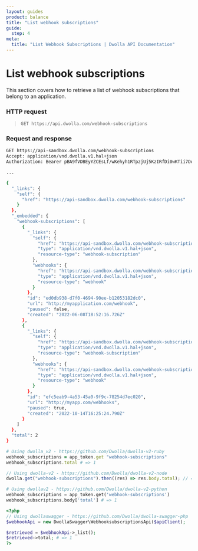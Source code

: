 ```yaml
---
layout: guides
product: balance
title: "List webhook subscriptions"
guide:
  step: 4
meta:
  title: "List Webhook Subscriptions | Dwolla API Documentation"
---
```


# List webhook subscriptions

This section covers how to retrieve a list of webhook subscriptions that belong to an application.

### HTTP request

> `GET https://api.dwolla.com/webhook-subscriptions`

### Request and response

```bash
GET https://api-sandbox.dwolla.com/webhook-subscriptions
Accept: application/vnd.dwolla.v1.hal+json
Authorization: Bearer pBA9fVDBEyYZCEsLf/wKehyh1RTpzjUj5KzIRfDi0wKTii7DqY

...

{
  "_links": {
    "self": {
      "href": "https://api-sandbox.dwolla.com/webhook-subscriptions"
    }
  },
  "_embedded": {
    "webhook-subscriptions": [
      {
        "_links": {
          "self": {
            "href": "https://api-sandbox.dwolla.com/webhook-subscriptions/ed0db938-d7f0-4694-90ee-b12053182dc0",
            "type": "application/vnd.dwolla.v1.hal+json",
            "resource-type": "webhook-subscription"
          },
          "webhooks": {
            "href": "https://api-sandbox.dwolla.com/webhook-subscriptions/ed0db938-d7f0-4694-90ee-b12053182dc0/webhooks",
            "type": "application/vnd.dwolla.v1.hal+json",
            "resource-type": "webhook"
          }
        },
        "id": "ed0db938-d7f0-4694-90ee-b12053182dc0",
        "url": "http://myapplication.com/webhook",
        "paused": false,
        "created": "2022-06-08T18:52:16.726Z"
      },
      {
        "_links": {
          "self": {
            "href": "https://api-sandbox.dwolla.com/webhook-subscriptions/efc5eab9-4a53-45a0-9f9c-78254d7ec020",
            "type": "application/vnd.dwolla.v1.hal+json",
            "resource-type": "webhook-subscription"
          },
          "webhooks": {
            "href": "https://api-sandbox.dwolla.com/webhook-subscriptions/efc5eab9-4a53-45a0-9f9c-78254d7ec020/webhooks",
            "type": "application/vnd.dwolla.v1.hal+json",
            "resource-type": "webhook"
          }
        },
        "id": "efc5eab9-4a53-45a0-9f9c-78254d7ec020",
        "url": "http://myapp.com/webhooks",
        "paused": true,
        "created": "2022-10-14T16:25:24.790Z"
      }
    ]
  },
  "total": 2
}
```

```ruby
# Using dwolla_v2 - https://github.com/Dwolla/dwolla-v2-ruby
webhook_subscriptions = app_token.get "webhook-subscriptions"
webhook_subscriptions.total # => 1
```

```javascript
// Using dwolla-v2 - https://github.com/Dwolla/dwolla-v2-node
dwolla.get("webhook-subscriptions").then((res) => res.body.total); // => 1
```

```python
# Using dwollav2 - https://github.com/Dwolla/dwolla-v2-python
webhook_subscriptions = app_token.get('webhook-subscriptions')
webhook_subscriptions.body['total'] # => 1
```

```php
<?php
// Using dwollaswagger - https://github.com/Dwolla/dwolla-swagger-php
$webhookApi = new DwollaSwagger\WebhooksubscriptionsApi($apiClient);

$retrieved = $webhookApi->_list();
$retrieved->total; # => 1
?>
```
